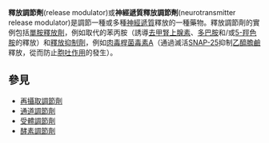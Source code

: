 {{Unreferenced|time=2020-11-06T11:32:41+00:00}}
'''釋放調節劑'''(release modulator)或'''神經遞質釋放調節劑'''(neurotransmitter release modulator)是調節一種或多種[[神經遞質|神經遞質]]釋放的一種藥物。釋放調節劑的實例包括[[單胺釋放劑|單胺釋放劑]]，例如取代的苯丙胺（誘導[[去甲腎上腺素|去甲腎上腺素]]、[[多巴胺|多巴胺]]和/或[[5-羥色胺|5-羥色胺]]的釋放）和[[釋放抑制劑|釋放抑制劑]]，例如[[肉毒桿菌毒素|肉毒桿菌毒素A]]（通過滅活[[SNAP-25|SNAP-25]]抑制[[乙醯膽鹼|乙醯膽鹼]]釋放，從而防止[[胞吐作用|胞吐作用]]的發生）。

==參見==
*[[再攝取調節劑|再攝取調節劑]]
*[[通道調節劑|通道調節劑]]
*[[受體調節劑|受體調節劑]]
*[[酵素調節劑|酵素調節劑]]